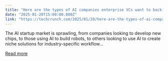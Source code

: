 ```yaml
---
title: "Here are the types of AI companies enterprise VCs want to back in 2025"
date: "2025-01-20T15:00:00.000Z"
link: "https://techcrunch.com/2025/01/20/here-are-the-types-of-ai-companies-enterprise-vcs-want-to-back-in-2025/"
---
```


The AI startup market is sprawling, from companies looking to develop new chips, to those using AI to build robots, to others looking to use AI to create niche solutions for industry-specific workflow...

[Read more](https://techcrunch.com/2025/01/20/here-are-the-types-of-ai-companies-enterprise-vcs-want-to-back-in-2025/)
